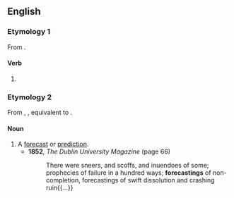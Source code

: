 ==English==

===Etymology 1===
From {{suffix|en|forecast|ing}}.

====Verb====
{{head|en|present participle}}

# {{present participle of|forecast|lang=en|nocat=1}}

===Etymology 2===
From {{inh|en|enm|forcastyng}}, {{m|enm|forcastynge}}, equivalent to {{suffix|en|forecast|ing}}.

====Noun====
{{en-noun}}

# A [[forecast]] or [[prediction]].
#* '''1852''', ''The Dublin University Magazine'' (page 66)
#*: There were sneers, and scoffs, and inuendoes of some; prophecies of failure in a hundred ways; '''forecastings''' of non-completion, forecastings of swift dissolution and crashing ruin{{...}}